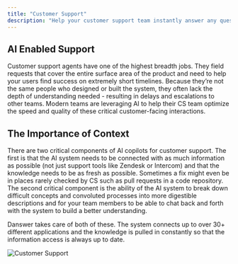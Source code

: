 ```yaml
---
title: "Customer Support"
description: "Help your customer support team instantly answer any question across your entire product."
---
```


## AI Enabled Support

Customer support agents have one of the highest breadth jobs. They field requests that cover the entire surface area of the product and need to help
your users find success on extremely short timelines. Because they’re not the same people who designed or built the system, they often lack the depth
of understanding needed - resulting in delays and escalations to other teams. Modern teams are leveraging AI to help their CS team optimize the speed
and quality of these critical customer-facing interactions.


## The Importance of Context

There are two critical components of AI copilots for customer support. The first is that the AI system needs to be connected with as much information
as possible (not just support tools like Zendesk or Intercom) and that the knowledge needs to be as fresh as possible. Sometimes a fix might even be
in places rarely checked by CS such as pull requests in a code repository. The second critical component is the ability of the AI system to break
down difficult concepts and convoluted processes into more digestible descriptions and for your team members to be able to chat back and forth with
the system to build a better understanding.

Danswer takes care of both of these. The system connects up to over 30+ different applications and the knowledge is pulled in constantly so that the
information access is always up to date.


![Customer Support](/images/more/use_cases/CustomerSupport.png)

